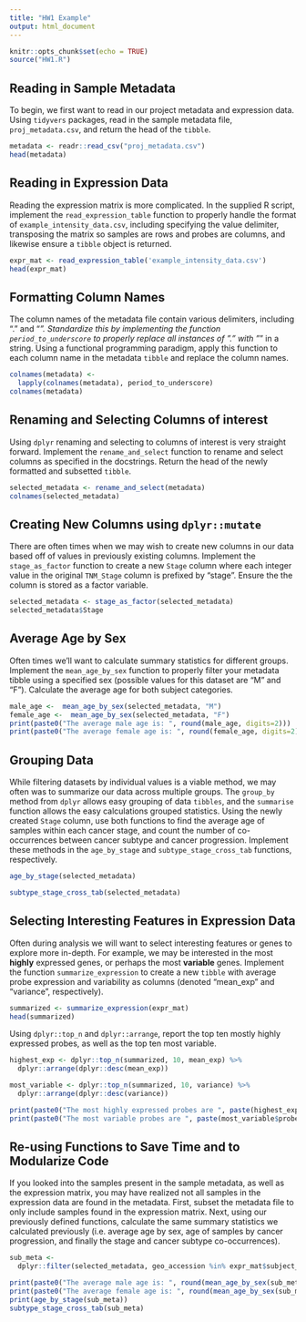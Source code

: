 ```yaml
---
title: "HW1 Example"
output: html_document
---
```


```r
knitr::opts_chunk$set(echo = TRUE)
source("HW1.R")
```


## Reading in Sample Metadata

To begin, we first want to read in our project metadata and expression data. Using
`tidyvers` packages, read in the sample metadata file, `proj_metadata.csv`, and
return the head of the `tibble`.

```r
metadata <- readr::read_csv("proj_metadata.csv")
head(metadata)
```

## Reading in Expression Data

Reading the expression matrix is more complicated. In the supplied R script,
implement the `read_expression_table` function to properly handle the format
of `example_intensity_data.csv`, including specifying the value delimiter,
transposing the matrix so samples are rows and probes are columns, and likewise
ensure a `tibble` object is returned.
```r
expr_mat <- read_expression_table('example_intensity_data.csv')
head(expr_mat)
```

## Formatting Column Names 

The column names of the metadata file contain various delimiters, including "."
and "_". Standardize this by implementing the function `period_to_underscore` to
properly replace all instances of "." with "_" in a string. Using a functional
programming paradigm, apply this function to each column name in the metadata
`tibble` and replace the column names.
```r
colnames(metadata) <-
  lapply(colnames(metadata), period_to_underscore)
colnames(metadata)
```

## Renaming and Selecting Columns of interest

Using `dplyr` renaming and selecting to columns of interest is very straight
forward. Implement the `rename_and_select` function to rename and select columns
as specified in the docstrings. Return the head of the newly formatted and
subsetted `tibble`. 

```r
selected_metadata <- rename_and_select(metadata)
colnames(selected_metadata)
```

## Creating New Columns using `dplyr::mutate`
There are often times when we may wish to create new columns in our data based
off of values in previously existing columns. Implement the `stage_as_factor`
function to create a new `Stage` column where each integer value in the original
`TNM_Stage` column is prefixed by "stage". Ensure the the column is stored as a
factor variable.

```r
selected_metadata <- stage_as_factor(selected_metadata)
selected_metadata$Stage
```

## Average Age by Sex

Often times we'll want to calculate summary statistics for different groups.
Implement the `mean_age_by_sex` function to properly filter your metadata tibble
using a specified sex (possible values for this dataset are "M" and "F").
Calculate the average age for both subject categories.

```r
male_age <-  mean_age_by_sex(selected_metadata, "M")
female_age <-  mean_age_by_sex(selected_metadata, "F")
print(paste0("The average male age is: ", round(male_age, digits=2)))
print(paste0("The average female age is: ", round(female_age, digits=2)))
```

## Grouping Data
While filtering datasets by individual values is a viable method, we may often
was to summarize our data across multiple groups. The `group_by` method from
`dplyr` allows easy grouping of data `tibbles`, and the `summarise` function
allows the easy calculations grouped statistics. Using the newly created `Stage`
column, use both functions to find the average age of samples within each cancer
stage, and count the number of co-occurrences between cancer subtype and cancer
progression. Implement these methods in the `age_by_stage` and
`subtype_stage_cross_tab` functions, respectively.

```r
age_by_stage(selected_metadata)
```

```r
subtype_stage_cross_tab(selected_metadata)
```

## Selecting Interesting Features in Expression Data

Often during analysis we will want to select interesting features or genes to
explore more in-depth. For example, we may be interested in the most __highly__
expressed genes, or perhaps the most __variable__ genes. Implement the function
`summarize_expression` to create a new `tibble` with average probe expression
and variability as columns (denoted "mean_exp" and "variance", respectively). 

```r
summarized <- summarize_expression(expr_mat)
head(summarized)
```

Using `dplyr::top_n` and `dplyr::arrange`, report the top ten mostly highly
expressed probes, as well as the top ten most variable.

```r
highest_exp <- dplyr::top_n(summarized, 10, mean_exp) %>%
  dplyr::arrange(dplyr::desc(mean_exp))

most_variable <- dplyr::top_n(summarized, 10, variance) %>%
  dplyr::arrange(dplyr::desc(variance))

print(paste0("The most highly expressed probes are ", paste(highest_exp$probe, collapse=', ')))
print(paste0("The most variable probes are ", paste(most_variable$probe, collapse=',')))
```

## Re-using Functions to Save Time and to Modularize Code

If you looked into the samples present in the sample metadata, as well as the
expression matrix, you may have realized not all samples in the expression data
are found in the metadata. First, subset the metadata file to only include
samples found in the expression matrix. Next, using our previously defined
functions, calculate the same summary statistics we calculated previously (i.e.
average age by sex, age of samples by cancer progression, and finally the stage
and cancer subtype co-occurrences).
```r
sub_meta <-
  dplyr::filter(selected_metadata, geo_accession %in% expr_mat$subject_id)

print(paste0("The average male age is: ", round(mean_age_by_sex(sub_meta, "M"), digits=2)))
print(paste0("The average female age is: ", round(mean_age_by_sex(sub_meta, "F"), digits=2)))
print(age_by_stage(sub_meta))
subtype_stage_cross_tab(sub_meta)
```

